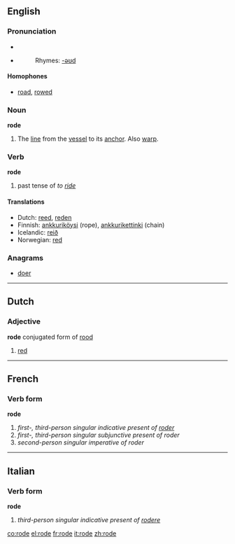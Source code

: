 ==English==

===Pronunciation===
* {{IPA|/'rowd/}}
*{{audio|en-us-rode.ogg|Audio (US)}}
*:Rhymes: [[Rhymes:English:-əʊd|-əʊd]]

====Homophones====
*[[road]], [[rowed]]

===Noun===
'''rode'''

# {{nautical}} The [[line]] from the [[vessel]] to its [[anchor]].  Also [[warp]].

===Verb===
'''rode'''

# past tense of ''to [[ride]]''

====Translations====
{{top}}
*Dutch: [[reed]], [[reden]]
*Finnish: [[ankkuriköysi]] (rope), [[ankkurikettinki]] (chain)
*Icelandic: [[reið]]
*Norwegian: [[red]]
{{bottom}}

===Anagrams===
*[[doer]]

----

==Dutch==

===Adjective===
'''rode''' conjugated form of [[rood]]

# [[red]]

----

==French==

===Verb form===
'''rode'''

# ''first-, third-person singular indicative present of [[roder]]''
# ''first-, third-person singular subjunctive present of roder''
# ''second-person singular imperative of roder''

----

==Italian==

===Verb form===
'''rode'''

# ''third-person singular indicative present of [[rodere]]''

[[co:rode]]
[[el:rode]]
[[fr:rode]]
[[it:rode]]
[[zh:rode]]